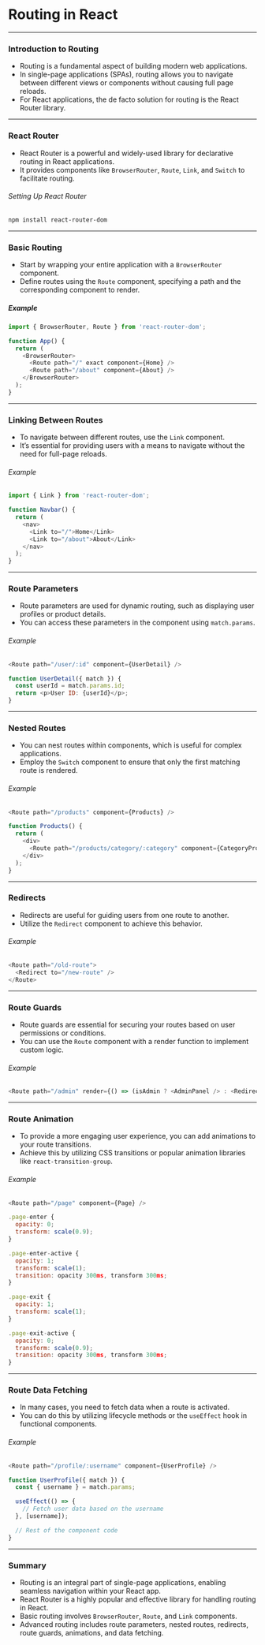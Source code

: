 # Routing in React

---

### Introduction to Routing

- Routing is a fundamental aspect of building modern web applications.
- In single-page applications (SPAs), routing allows you to navigate between different views or components without causing full page reloads.
- For React applications, the de facto solution for routing is the React Router library.

---

### React Router

- React Router is a powerful and widely-used library for declarative routing in React applications.
- It provides components like `BrowserRouter`, `Route`, `Link`, and `Switch` to facilitate routing.

###### Setting Up React Router
```bash
npm install react-router-dom
```

---

### Basic Routing

- Start by wrapping your entire application with a `BrowserRouter` component.
- Define routes using the `Route` component, specifying a path and the corresponding component to render.

##### Example
```javascript
import { BrowserRouter, Route } from 'react-router-dom';

function App() {
  return (
    <BrowserRouter>
      <Route path="/" exact component={Home} />
      <Route path="/about" component={About} />
    </BrowserRouter>
  );
}
```

---

### Linking Between Routes

- To navigate between different routes, use the `Link` component.
- It's essential for providing users with a means to navigate without the need for full-page reloads.

###### Example
```javascript
import { Link } from 'react-router-dom';

function Navbar() {
  return (
    <nav>
      <Link to="/">Home</Link>
      <Link to="/about">About</Link>
    </nav>
  );
}
```

---

### Route Parameters

- Route parameters are used for dynamic routing, such as displaying user profiles or product details.
- You can access these parameters in the component using `match.params`.

###### Example
```javascript
<Route path="/user/:id" component={UserDetail} />

function UserDetail({ match }) {
  const userId = match.params.id;
  return <p>User ID: {userId}</p>;
}
```

---

### Nested Routes

- You can nest routes within components, which is useful for complex applications.
- Employ the `Switch` component to ensure that only the first matching route is rendered.

###### Example
```javascript
<Route path="/products" component={Products} />

function Products() {
  return (
    <div>
      <Route path="/products/category/:category" component={CategoryProducts} />
    </div>
  );
}
```

---

### Redirects

- Redirects are useful for guiding users from one route to another.
- Utilize the `Redirect` component to achieve this behavior.

###### Example
```javascript
<Route path="/old-route">
  <Redirect to="/new-route" />
</Route>
```

---

### Route Guards

- Route guards are essential for securing your routes based on user permissions or conditions.
- You can use the `Route` component with a render function to implement custom logic.

###### Example
```javascript
<Route path="/admin" render={() => (isAdmin ? <AdminPanel /> : <Redirect to="/" />)} />
```

---

### Route Animation

- To provide a more engaging user experience, you can add animations to your route transitions.
- Achieve this by utilizing CSS transitions or popular animation libraries like `react-transition-group`.

###### Example
```javascript
<Route path="/page" component={Page} />

.page-enter {
  opacity: 0;
  transform: scale(0.9);
}

.page-enter-active {
  opacity: 1;
  transform: scale(1);
  transition: opacity 300ms, transform 300ms;
}

.page-exit {
  opacity: 1;
  transform: scale(1);
}

.page-exit-active {
  opacity: 0;
  transform: scale(0.9);
  transition: opacity 300ms, transform 300ms;
}
```

---

### Route Data Fetching

- In many cases, you need to fetch data when a route is activated.
- You can do this by utilizing lifecycle methods or the `useEffect` hook in functional components.

###### Example
```javascript
<Route path="/profile/:username" component={UserProfile} />

function UserProfile({ match }) {
  const { username } = match.params;

  useEffect(() => {
    // Fetch user data based on the username
  }, [username]);

  // Rest of the component code
}
```

---

### Summary

- Routing is an integral part of single-page applications, enabling seamless navigation within your React app.
- React Router is a highly popular and effective library for handling routing in React.
- Basic routing involves `BrowserRouter`, `Route`, and `Link` components.
- Advanced routing includes route parameters, nested routes, redirects, route guards, animations, and data fetching.



